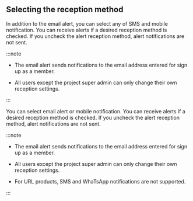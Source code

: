 ## Selecting the reception method

<Xclude product="url">

In addition to the email alert, you can select any of SMS and mobile notification. You can receive alerts if a desired reception method is checked. If you uncheck the alert reception method, alert notifications are not sent.

:::note

- The email alert sends notifications to the email address entered for sign up as a member.

- All users except the project super admin can only change their own reception settings.

:::

</Xclude>

<InDoc product="url">

You can select email alert or mobile notification. You can receive alerts if a desired reception method is checked. If you uncheck the alert reception method, alert notifications are not sent.

:::note

- The email alert sends notifications to the email address entered for sign up as a member.

- All users except the project super admin can only change their own reception settings.

- For URL products, SMS and WhaTsApp notifications are not supported.

:::

</InDoc>
